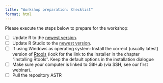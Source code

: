 ```yaml
---
title: "Workshop preparation: Checklist"
format: html
---
```


Please execute the steps below to prepare for the workshop: 

- [ ] Update R to the [newest version](https://cran.rstudio.com/). 
- [ ] Update R Studio to the [newest version](https://posit.co/download/rstudio-desktop/). 
- [ ] If using Windows as operating system: Install the correct (usually latest) version of [Rtools](https://cran.r-project.org/bin/windows/Rtools/) (look for the link to the installer in the chapter "Installing Rtools". Keep the default options in the installation dialogue
- [ ] Make sure your computer is linked to GitHub (via SSH, see our first webinar). 
- [ ] Pull the repository ASTR
